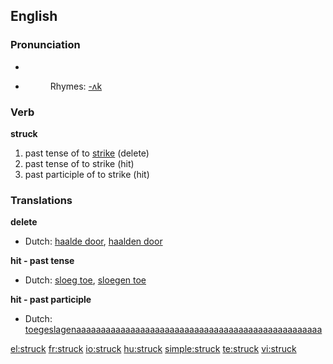 ==English==

{{rank|wrong|afraid|merely|648|struck|man's|write|caught}}

===Pronunciation===
*{{IPA|/'stɻʌk/}}
*{{audio|en-us-struck.ogg|Audio (US)}}
*:Rhymes: [[Rhymes:English:-ʌk|-ʌk]]

===Verb===
'''struck'''

# past tense of to [[strike]] (delete)
# past tense of to strike (hit)
# past participle of to strike (hit)

===Translations===
'''delete'''
*Dutch: [[haalde door]], [[haalden door]]

'''hit - past tense'''
*Dutch: [[sloeg toe]], [[sloegen toe]]

'''hit - past participle'''
*Dutch: [[toegeslagenaaaaaaaaaaaaaaaaaaaaaaaaaaaaaaaaaaaaaaaaaaaaaaaaaa]]

[[el:struck]]
[[fr:struck]]
[[io:struck]]
[[hu:struck]]
[[simple:struck]]
[[te:struck]]
[[vi:struck]]